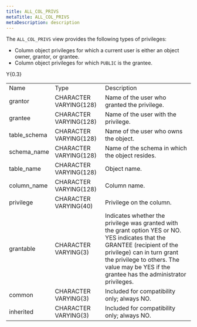```yaml
---
title: ALL_COL_PRIVS
metaTitle: ALL_COL_PRIVS
metaDescription: description
---
```


The `ALL_COL_PRIVS` view provides the following types of privileges:

  - Column object privileges for which a current user is either an
    object owner, grantor, or grantee.
  - Column object privileges for which `PUBLIC` is the grantee.

<div class="tabularcolumns">

Y{0.3}

</div>

|               |                        |                                                                                                                                                                                                                                                           |
| ------------- | ---------------------- | --------------------------------------------------------------------------------------------------------------------------------------------------------------------------------------------------------------------------------------------------------- |
| Name          | Type                   | Description                                                                                                                                                                                                                                               |
| grantor       | CHARACTER VARYING(128) | Name of the user who granted the privilege.                                                                                                                                                                                                               |
| grantee       | CHARACTER VARYING(128) | Name of the user with the privilege.                                                                                                                                                                                                                      |
| table_schema | CHARACTER VARYING(128) | Name of the user who owns the object.                                                                                                                                                                                                                     |
| schema_name  | CHARACTER VARYING(128) | Name of the schema in which the object resides.                                                                                                                                                                                                           |
| table_name   | CHARACTER VARYING(128) | Object name.                                                                                                                                                                                                                                              |
| column_name  | CHARACTER VARYING(128) | Column name.                                                                                                                                                                                                                                              |
| privilege     | CHARACTER VARYING(40)  | Privilege on the column.                                                                                                                                                                                                                                  |
| grantable     | CHARACTER VARYING(3)   | Indicates whether the privilege was granted with the grant option YES or NO. YES indicates that the GRANTEE (recipient of the privilege) can in turn grant the privilege to others. The value may be YES if the grantee has the administrator privileges. |
| common        | CHARACTER VARYING(3)   | Included for compatibility only; always NO.                                                                                                                                                                                                               |
| inherited     | CHARACTER VARYING(3)   | Included for compatibility only; always NO.                                                                                                                                                                                                               |
